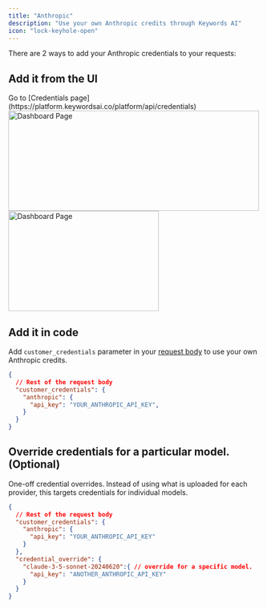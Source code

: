 ```yaml
---
title: "Anthropic"
description: "Use your own Anthropic credits through Keywords AI"
icon: "lock-keyhole-open"
---
```


There are 2 ways to add your Anthropic credentials to your requests:
## Add it from the UI

<Steps>
<Step title="Go to the Credentials page">
Go to [Credentials page](https://platform.keywordsai.co/platform/api/credentials)
<img height="200" width="500"  src="/images/bring-own-key.png" alt="Dashboard Page"/>
</Step>
<Step title="Add your Anthropic credentials.">

<img height="200" width="300"  src="/images/providers/anthropic.png" alt="Dashboard Page"/>
</Step>

</Steps>

## Add it in code

Add `customer_credentials` parameter in your [request body](/api-endpoints/integration/chat-completions) to use your own Anthropic credits.

```json
{
  // Rest of the request body
  "customer_credentials": {
    "anthropic": {
      "api_key": "YOUR_ANTHROPIC_API_KEY",
    }
  }
}
```

## Override credentials for a particular model. (Optional)
One-off credential overrides. Instead of using what is uploaded for each provider, this targets credentials for individual models.
```json
{
  // Rest of the request body
  "customer_credentials": {
    "anthropic": {
      "api_key": "YOUR_ANTHROPIC_API_KEY"
    }
  },
  "credential_override": {
    "claude-3-5-sonnet-20240620":{ // override for a specific model.
      "api_key": "ANOTHER_ANTHROPIC_API_KEY"
    }
  }
}
```